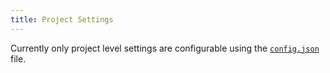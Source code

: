 ```yaml
---
title: Project Settings
---
```


Currently only project level settings are configurable using the
[`config.json`](/docs/api-reference/config) file.
